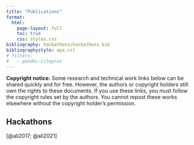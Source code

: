 ```yaml
---
title: "Publications"
format: 
  html:
    page-layout: full
    toc: true
    css: styles.css
bibliography: hackathons/hackathons.bib
bibliographystyle: apa.csl
# filters: 
#   - pandoc-citeproc 
---
```


**Copyright notice:** Some research and technical work links below can be shared quickly and for free. However, the authors or copyright holders still own the rights to these documents. If you use these links, you must follow the copyright rules set by the authors. You cannot repost these works elsewhere without the copyright holder's permission.

## Hackathons

[@ali2017; @ali2021]

::: {#refs}
:::